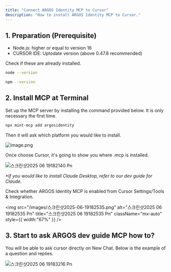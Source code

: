 ```yaml
---
title: "Connect ARGOS Identity MCP to Cursor"
description: "How to install ARGOS Identity MCP to Cursor."
---
```


## 1. Preparation (Prerequisite)

- Node.js: higher or equal to version 16
- CURSOR IDE: Uptodate version (above 0.47.8 recommended)

Check if these are already installed.

```bash
node --version

npm --version
```

## 2. Install MCP at Terminal

Set up the MCP server by installing the command provided below. It is only necessary the first time.

```bash
npx mint-mcp add argosidentity
```

Then it will ask which platform you would like to install.

![image.png](/images/image.png)

Once choose Cursor, it's going to show you where .mcp is installed.

![스크린샷2025 06 19182140 Pn](/images/스크린샷2025-06-19182140.png)

_\*If you would like to install Claude Desktop, refer to our dev guide for Claude._

Check whether ARGOS Identity MCP is enabled from Cursor Settings/Tools & Integration.

<img
  src="/images/스크린샷2025-06-19182535.png"
  alt="스크린샷2025 06 19182535 Pn"
  title="스크린샷2025 06 19182535 Pn"
  className="mx-auto"
  style={{ width:"67%" }}
/>

## 3. Start to ask ARGOS dev guide MCP how to?

You will be able to ask cursor directly on New Chat. Below is the example of a question and replies.

![스크린샷2025 06 19183216 Pn](/images/스크린샷2025-06-19183216.png)